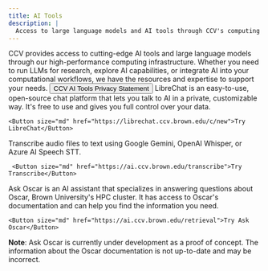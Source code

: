 ```yaml
---
title: AI Tools
description: |
  Access to large language models and AI tools through CCV's computing infrastructure.
---
```


<ContentSection title="ChatCCV Tools">
CCV provides access to cutting-edge AI tools and large language models through our high-performance computing
infrastructure. Whether you need to run LLMs for research, explore AI capabilities, or integrate AI into your
computational workflows, we have the resources and expertise to support your needs.

<Button variant="primary_outlined" size="md" href="https://docs.ccv.brown.edu/ai-tools/privacy-statement">
  CCV AI Tools Privacy Statement
</Button>

<CardGroup>
  <StyledCard title="LibreChat">
    LibreChat is an easy-to-use, open-source chat platform that lets you talk to AI in a private, customizable way.
    It's free to use and gives you full control over your data.

    <Button size="md" href="https://librechat.ccv.brown.edu/c/new">Try LibreChat</Button>
  </StyledCard>

  <StyledCard title="Transcribe">
     Transcribe audio files to text using Google Gemini, OpenAI Whisper, or Azure AI Speech STT.

     <Button size="md" href="https://ai.ccv.brown.edu/transcribe">Try Transcribe</Button>

  </StyledCard>
  <StyledCard title="Ask Oscar">
    Ask Oscar is an AI assistant that specializes in answering questions about Oscar, Brown University's HPC cluster. It has
    access to Oscar's documentation and can help you find the information you need.

    <Button size="md" href="https://ai.ccv.brown.edu/retrieval">Try Ask Oscar</Button>

  </StyledCard>
</CardGroup>

**Note**: Ask Oscar is currently under development as a proof of concept. The information about the Oscar documentation
 is not up-to-date and may be incorrect.

</ContentSection>
